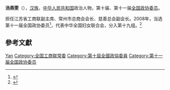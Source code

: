 '''汤燕雯'''（{{bd|1962年||}}），[[汉族|汉族]]，[[中华人民共和国|中华人民共和国]]政治人物，第十届、第十一届[[全国政协委员|全国政协委员]]。

担任江苏省工商联副主席、常州市总商会会长、慈善总会副会长。2008年，当选第十一届全国政协委员<ref>{{cite news|title=第十一届全国政协委员名单|url=http://www.indaa.com.cn/zt/2009qglh/zxzs/200903/t20090303_127573.html|accessdate=2013-04-09|newspaper=新华社北京1月25日电 中国人民政治协商会议第十一届全国委员会委员名单(共2237人，2008年1月25日政协第十届全国委员会常务委员会第二十次会议通过)|date=2008年1月25日|deadurl=yes|archiveurl=https://web.archive.org/web/20130928014403/http://www.indaa.com.cn/zt/2009qglh/zxzs/200903/t20090303_127573.html|archivedate=2013年9月28日}}</ref>，代表中华全国妇女联合会，分入第十九组。<ref>{{cite news|title=全国政协信息-汤燕雯|url=http://www.cppcc.gov.cn/CMS/wylibary/showJcwyxtInfoWylibary.action?tabJcwyxt.guid=11W0006140&wytype=wjwy|accessdate=2013-04-11|newspaper=全国政协委员会|archive-date=2019-06-07|archive-url=https://web.archive.org/web/20190607153858/http://www.cppcc.gov.cn/CMS/wylibary/showJcwyxtInfoWylibary.action?tabJcwyxt.guid=11W0006140&wytype=wjwy|dead-url=no}}</ref>

== 參考文獻 ==
{{reflist}}

{{中国政治人物小作品}}
{{中华全国工商业联合会第十一届执行委员会}}

{{Authority control}}
{{DEFAULTSORT:Tang汤}}
[[Category:湯姓|Yan]]
[[Category:全国工商联常委|Category:全国工商联常委]]
[[Category:第十屆全國政協委員|Category:第十屆全國政協委員]]
[[Category:第十一届全国政协委员|Category:第十一届全国政协委员]]